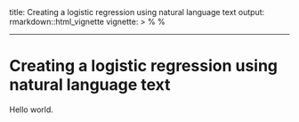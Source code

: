 title: Creating a logistic regression using natural language text
output: rmarkdown::html_vignette
vignette: >
  %\VignetteIndexEntry{Creating a logistic regression using natural language text}
  %\VignetteEngine{knitr::rmarkdown}
  \usepackage[utf8]{inputenc}
---

# Creating a logistic regression using natural language text

Hello world.

